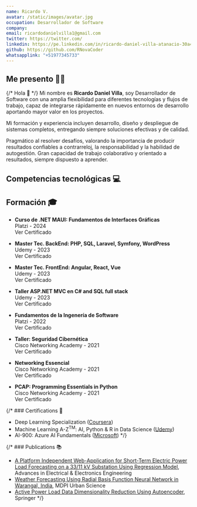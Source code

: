 ```yaml
---
name: Ricardo V.
avatar: /static/images/avatar.jpg
occupation: Desarrollador de Software
company: 
email: ricardodanielvilla1@gmail.com
twitter: https://twitter.com/
linkedin: https://pe.linkedin.com/in/ricardo-daniel-villa-atanacio-30a4ba2b5
github: https://github.com/RNovaCoder
whatsapplink: "+51977345733"
---
```



## Me presento 👨‍💻

{/* Hola <span className="wave">👋</span>   */}
Mi nombre es **Ricardo Daniel Villa**, soy Desarrollador de Software con una amplia flexibilidad para diferentes tecnologías y flujos de trabajo, capaz de integrarse rápidamente en nuevos entornos de desarrollo aportando mayor valor en los proyectos.

Mi formación y experiencia incluyen desarrollo, diseño y despliegue de sistemas completos, entregando siempre soluciones efectivas y de calidad. 

Pragmático al resolver desafíos, valorando la importancia de producir resultados confiables a contrarreloj, la responsabilidad y la habilidad de autogestión.
Gran capacidad de trabajo colaborativo y orientado a resultados, siempre dispuesto a aprender.


## Competencias tecnológicas 💻

<TechStack />

## Formación 🎓
- **Curso de .NET MAUI: Fundamentos de Interfaces Gráficas** <br/>
Platzi - 2024 <br/>
<CLink className="inline-block" href="https://platzi.com/p/electronicavectorial/curso/5087-maui-fundamentos-interfaces-graficas/diploma/detalle/">Ver Certificado</CLink>

- **Master Tec. BackEnd: PHP, SQL, Laravel, Symfony, WordPress** <br/>
Udemy - 2023 <br/>
<CLink className="inline-block" href="https://udemy-certificate.s3.amazonaws.com/pdf/UC-2ed97734-3320-4be4-aa81-10762b061d36.pdf">Ver Certificado</CLink>

- **Master Tec. FrontEnd: Angular, React, Vue** <br/>
Udemy - 2023 <br/>
<CLink className="inline-block" href="https://udemy-certificate.s3.amazonaws.com/pdf/UC-822f4e16-c731-4e61-a84f-cf74a61c5863.pdf">Ver Certificado</CLink>

- **Taller ASP.NET MVC en C# and SQL full stack** <br/>
Udemy - 2023 <br/>
<CLink className="inline-block" href="https://udemy-certificate.s3.amazonaws.com/pdf/UC-4c6fc3e7-afeb-44dd-b8c7-40cc09bc742b.pdf">Ver Certificado</CLink>
- **Fundamentos de la Ingenería de Software** <br/>
Platzi - 2022 <br/>
<CLink className="inline-block" href="https://platzi.com/p/electronicavectorial/curso/1098-ingenieria/diploma/detalle/">Ver Certificado</CLink>

- **Taller: Seguridad Cibernética** <br/>
Cisco Networking Academy - 2021 <br/>
<CLink className="inline-block" href="https://certificates.webprized.com/RICARDO-VILLA-CS-PP20-202120-certificate.pdf">Ver Certificado</CLink>

- **Networking Essencial** <br/>
Cisco Networking Academy - 2021 <br/>
<CLink className="inline-block" href="https://certificates.webprized.com/RICARDO-VILLA-NE-PP20-202120-certificate.pdf">Ver Certificado</CLink>

- **PCAP: Programming Essentials in Python** <br/>
Cisco Networking Academy - 2021 <br/>
<CLink className="inline-block" href="https://certificates.webprized.com/RICARDO-VILLA-PY-PP20-202120-certificate.pdf">Ver Certificado</CLink>

{/* ### Certifications 🏅

- Deep Learning Specialization ([Coursera](https://www.coursera.org/account/accomplishments/specialization/certificate/DYAT64RBNY2R))
- Machine Learning A-Z<sup>TM</sup>: AI, Python & R in Data Science ([Udemy](https://www.udemy.com/certificate/UC-1da0a923-8fb4-41a7-9166-c13adb00d2ad/))
- AI-900: Azure AI Fundamentals ([Microsoft](https://www.credly.com/badges/46b6842f-597c-4079-a876-fcd6ec7dd653?source=linked_in_profile)) */}

{/* ### Publications 📚

- [A Platform Independent Web-Application for Short-Term Electric Power Load Forecasting on a 33/11 kV Substation Using Regression Model](http://advances.utc.sk/index.php/AEEE/article/view/4561), Advances in Electrical & Electronics Engineering
- [Weather Forecasting Using Radial Basis Function Neural Network in Warangal, India](https://www.mdpi.com/2413-8851/7/3/68), MDPI Urban Science
- [Active Power Load Data Dimensionality Reduction Using Autoencoder](https://link.springer.com/chapter/10.1007/978-981-99-2066-2_22), Springer */}

